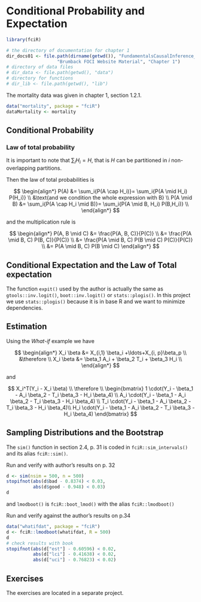 # Conditional Probability and Expectation {#probability}

```r
library(fciR)
```


```r
# the directory of documentation for chapter 1
dir_docs01 <- file.path(dirname(getwd()), "FundamentalsCausalInference_docs",
                   "Brumback FOCI Website Material", "Chapter 1")
# directory of data files
# dir_data <- file.path(getwd(), "data")
# directory for functions
# dir_lib <- file.path(getwd(), "lib")
```


The mortality data was given in chapter 1, section 1.2.1.

```r
data("mortality", package = "fciR")
dataMortality <- mortality
```


## Conditional Probability


### Law of total probability

It is important to note that $\sum_i{H_i} = H$, that is $H$ can be partitioned 
in $i$ non-overlapping partitions.

Then the law of total probabilities is

$$
\begin{align*}
P(A) &= \sum_i{P(A \cap H_i)}= \sum_i{P(A \mid H_i) P(H_i)} \\
&\text{and we condition the whole expression with B} \\
P(A \mid B) &= \sum_i{P(A \cap H_i \mid B)}= \sum_i{P(A \mid B, H_i) P(B,H_i)} \\
\end{align*}
$$

and the multiplication rule is


$$
\begin{align*}
P(A, B \mid C) &= \frac{P(A, B, C)}{P(C)} \\
&= \frac{P(A \mid B, C) P(B, C)}{P(C)} \\
&= \frac{P(A \mid B, C) P(B \mid C) P(C)}{P(C)} \\
&= P(A \mid B, C) P(B \mid C)
\end{align*}
$$



## Conditional Expectation and the Law of Total expectation

The function `expit()` used by the author is actually the same as
`gtools::inv.logit()`, `boot::inv.logit()` or `stats::plogis()`. In this project 
we use `stats::plogis()` because it is in base R and we want to minimize
dependencies.

## Estimation

Using the *What-if* example we have

$$
\begin{align*}
X_i \beta &= X_{i,1} \beta_i +\ldots+X_{i, p}\beta_p \\
&\therefore \\
X_i \beta &= \beta_1 A_i + \beta_2 T_i + \beta_3 H_i \\
\end{align*}
$$

and 

$$
X_i^T(Y_i - X_i \beta) \\
\therefore \\
\begin{bmatrix}
1 \cdot(Y_i - \beta_1 - A_i \beta_2 - T_i \beta_3 - H_i \beta_4) \\
A_i \cdot(Y_i - \beta_1 - A_i \beta_2 - T_i \beta_3 - H_i \beta_4) \\
T_i \cdot(Y_i - \beta_1 - A_i \beta_2 - T_i \beta_3 - H_i \beta_4)\\
H_i \cdot(Y_i - \beta_1 - A_i \beta_2 - T_i \beta_3 - H_i \beta_4)
\end{bmatrix}
$$



## Sampling Distributions and the Bootstrap

The `sim()` function in section 2.4, p. 31 is coded in `fciR::sim_intervals()`
and its alias `fciR::sim()`.


Run and verify with author's results on p. 32


```r
d <- sim(nsim = 500, n = 500)
stopifnot(abs(d$bad - 0.8374) < 0.03, 
          abs(d$good - 0.948) < 0.03)
d
```

and `lmodboot()` is `fciR::boot_lmod()` with the alias `fciR::lmodboot()`


Run and verify against the author's results on p.34

```r
data("whatifdat", package = "fciR")
d <- fciR::lmodboot(whatifdat, R = 500)
d
# check results with book
stopifnot(abs(d["est"] - 0.60596) < 0.02,
          abs(d["lci"] - 0.41638) < 0.02,
          abs(d["uci"] - 0.76823) < 0.02)
```


## Exercises

The exercises are located in a separate project.
